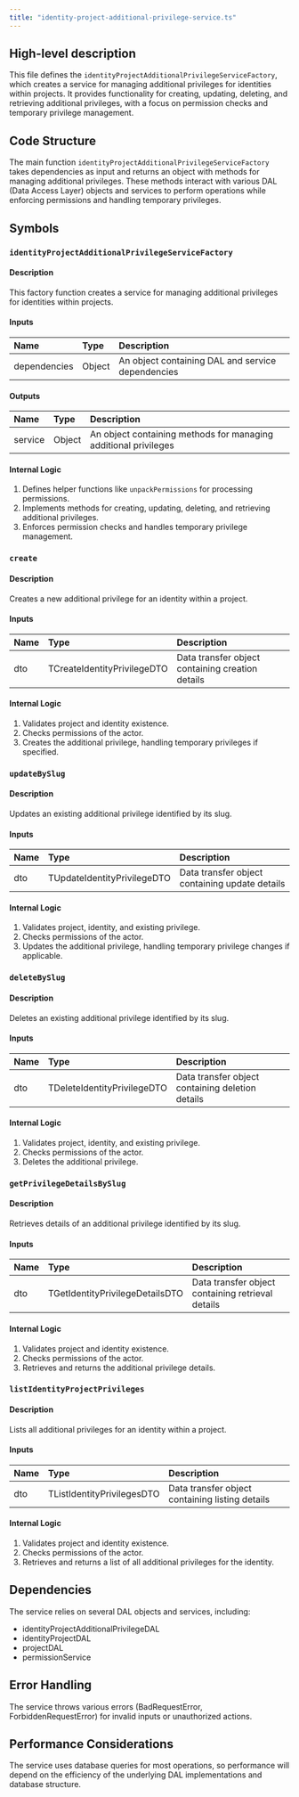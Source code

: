 ```yaml
---
title: "identity-project-additional-privilege-service.ts"
---
```


## High-level description
This file defines the `identityProjectAdditionalPrivilegeServiceFactory`, which creates a service for managing additional privileges for identities within projects. It provides functionality for creating, updating, deleting, and retrieving additional privileges, with a focus on permission checks and temporary privilege management.

## Code Structure
The main function `identityProjectAdditionalPrivilegeServiceFactory` takes dependencies as input and returns an object with methods for managing additional privileges. These methods interact with various DAL (Data Access Layer) objects and services to perform operations while enforcing permissions and handling temporary privileges.

## Symbols

### `identityProjectAdditionalPrivilegeServiceFactory`
#### Description
This factory function creates a service for managing additional privileges for identities within projects.

#### Inputs
| Name | Type | Description |
|:-----|:-----|:------------|
| dependencies | Object | An object containing DAL and service dependencies |

#### Outputs
| Name | Type | Description |
|:-----|:-----|:------------|
| service | Object | An object containing methods for managing additional privileges |

#### Internal Logic
1. Defines helper functions like `unpackPermissions` for processing permissions.
2. Implements methods for creating, updating, deleting, and retrieving additional privileges.
3. Enforces permission checks and handles temporary privilege management.

### `create`
#### Description
Creates a new additional privilege for an identity within a project.

#### Inputs
| Name | Type | Description |
|:-----|:-----|:------------|
| dto | TCreateIdentityPrivilegeDTO | Data transfer object containing creation details |

#### Internal Logic
1. Validates project and identity existence.
2. Checks permissions of the actor.
3. Creates the additional privilege, handling temporary privileges if specified.

### `updateBySlug`
#### Description
Updates an existing additional privilege identified by its slug.

#### Inputs
| Name | Type | Description |
|:-----|:-----|:------------|
| dto | TUpdateIdentityPrivilegeDTO | Data transfer object containing update details |

#### Internal Logic
1. Validates project, identity, and existing privilege.
2. Checks permissions of the actor.
3. Updates the additional privilege, handling temporary privilege changes if applicable.

### `deleteBySlug`
#### Description
Deletes an existing additional privilege identified by its slug.

#### Inputs
| Name | Type | Description |
|:-----|:-----|:------------|
| dto | TDeleteIdentityPrivilegeDTO | Data transfer object containing deletion details |

#### Internal Logic
1. Validates project, identity, and existing privilege.
2. Checks permissions of the actor.
3. Deletes the additional privilege.

### `getPrivilegeDetailsBySlug`
#### Description
Retrieves details of an additional privilege identified by its slug.

#### Inputs
| Name | Type | Description |
|:-----|:-----|:------------|
| dto | TGetIdentityPrivilegeDetailsDTO | Data transfer object containing retrieval details |

#### Internal Logic
1. Validates project and identity existence.
2. Checks permissions of the actor.
3. Retrieves and returns the additional privilege details.

### `listIdentityProjectPrivileges`
#### Description
Lists all additional privileges for an identity within a project.

#### Inputs
| Name | Type | Description |
|:-----|:-----|:------------|
| dto | TListIdentityPrivilegesDTO | Data transfer object containing listing details |

#### Internal Logic
1. Validates project and identity existence.
2. Checks permissions of the actor.
3. Retrieves and returns a list of all additional privileges for the identity.

## Dependencies
The service relies on several DAL objects and services, including:
- identityProjectAdditionalPrivilegeDAL
- identityProjectDAL
- projectDAL
- permissionService

## Error Handling
The service throws various errors (BadRequestError, ForbiddenRequestError) for invalid inputs or unauthorized actions.

## Performance Considerations
The service uses database queries for most operations, so performance will depend on the efficiency of the underlying DAL implementations and database structure.